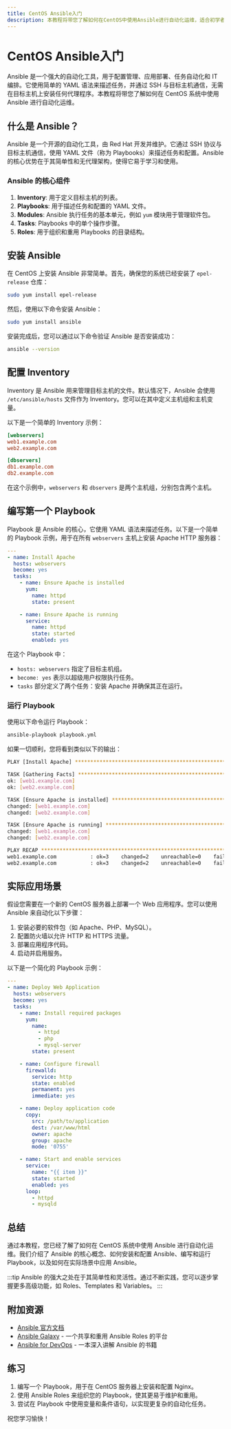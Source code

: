 ```yaml
---
title: CentOS Ansible入门
description: 本教程将带您了解如何在CentOS中使用Ansible进行自动化运维，适合初学者快速上手。
---
```


# CentOS Ansible入门

Ansible 是一个强大的自动化工具，用于配置管理、应用部署、任务自动化和 IT 编排。它使用简单的 YAML 语法来描述任务，并通过 SSH 与目标主机通信，无需在目标主机上安装任何代理程序。本教程将带您了解如何在 CentOS 系统中使用 Ansible 进行自动化运维。

## 什么是 Ansible？

Ansible 是一个开源的自动化工具，由 Red Hat 开发并维护。它通过 SSH 协议与目标主机通信，使用 YAML 文件（称为 Playbooks）来描述任务和配置。Ansible 的核心优势在于其简单性和无代理架构，使得它易于学习和使用。

### Ansible 的核心组件

1. **Inventory**: 用于定义目标主机的列表。
2. **Playbooks**: 用于描述任务和配置的 YAML 文件。
3. **Modules**: Ansible 执行任务的基本单元，例如 `yum` 模块用于管理软件包。
4. **Tasks**: Playbooks 中的单个操作步骤。
5. **Roles**: 用于组织和重用 Playbooks 的目录结构。

## 安装 Ansible

在 CentOS 上安装 Ansible 非常简单。首先，确保您的系统已经安装了 `epel-release` 仓库：

```bash
sudo yum install epel-release
```

然后，使用以下命令安装 Ansible：

```bash
sudo yum install ansible
```

安装完成后，您可以通过以下命令验证 Ansible 是否安装成功：

```bash
ansible --version
```

## 配置 Inventory

Inventory 是 Ansible 用来管理目标主机的文件。默认情况下，Ansible 会使用 `/etc/ansible/hosts` 文件作为 Inventory。您可以在其中定义主机组和主机变量。

以下是一个简单的 Inventory 示例：

```ini
[webservers]
web1.example.com
web2.example.com

[dbservers]
db1.example.com
db2.example.com
```

在这个示例中，`webservers` 和 `dbservers` 是两个主机组，分别包含两个主机。

## 编写第一个 Playbook

Playbook 是 Ansible 的核心，它使用 YAML 语法来描述任务。以下是一个简单的 Playbook 示例，用于在所有 `webservers` 主机上安装 Apache HTTP 服务器：

```yaml
---
- name: Install Apache
  hosts: webservers
  become: yes
  tasks:
    - name: Ensure Apache is installed
      yum:
        name: httpd
        state: present

    - name: Ensure Apache is running
      service:
        name: httpd
        state: started
        enabled: yes
```

在这个 Playbook 中：

- `hosts: webservers` 指定了目标主机组。
- `become: yes` 表示以超级用户权限执行任务。
- `tasks` 部分定义了两个任务：安装 Apache 并确保其正在运行。

### 运行 Playbook

使用以下命令运行 Playbook：

```bash
ansible-playbook playbook.yml
```

如果一切顺利，您将看到类似以下的输出：

```bash
PLAY [Install Apache] **********************************************************

TASK [Gathering Facts] *********************************************************
ok: [web1.example.com]
ok: [web2.example.com]

TASK [Ensure Apache is installed] **********************************************
changed: [web1.example.com]
changed: [web2.example.com]

TASK [Ensure Apache is running] ************************************************
changed: [web1.example.com]
changed: [web2.example.com]

PLAY RECAP *********************************************************************
web1.example.com           : ok=3    changed=2    unreachable=0    failed=0
web2.example.com           : ok=3    changed=2    unreachable=0    failed=0
```

## 实际应用场景

假设您需要在一个新的 CentOS 服务器上部署一个 Web 应用程序。您可以使用 Ansible 来自动化以下步骤：

1. 安装必要的软件包（如 Apache、PHP、MySQL）。
2. 配置防火墙以允许 HTTP 和 HTTPS 流量。
3. 部署应用程序代码。
4. 启动并启用服务。

以下是一个简化的 Playbook 示例：

```yaml
---
- name: Deploy Web Application
  hosts: webservers
  become: yes
  tasks:
    - name: Install required packages
      yum:
        name:
          - httpd
          - php
          - mysql-server
        state: present

    - name: Configure firewall
      firewalld:
        service: http
        state: enabled
        permanent: yes
        immediate: yes

    - name: Deploy application code
      copy:
        src: /path/to/application
        dest: /var/www/html
        owner: apache
        group: apache
        mode: '0755'

    - name: Start and enable services
      service:
        name: "{{ item }}"
        state: started
        enabled: yes
      loop:
        - httpd
        - mysqld
```

## 总结

通过本教程，您已经了解了如何在 CentOS 系统中使用 Ansible 进行自动化运维。我们介绍了 Ansible 的核心概念、如何安装和配置 Ansible、编写和运行 Playbook，以及如何在实际场景中应用 Ansible。

:::tip
Ansible 的强大之处在于其简单性和灵活性。通过不断实践，您可以逐步掌握更多高级功能，如 Roles、Templates 和 Variables。
:::

## 附加资源

- [Ansible 官方文档](https://docs.ansible.com/)
- [Ansible Galaxy](https://galaxy.ansible.com/) - 一个共享和重用 Ansible Roles 的平台
- [Ansible for DevOps](https://www.ansiblefordevops.com/) - 一本深入讲解 Ansible 的书籍

## 练习

1. 编写一个 Playbook，用于在 CentOS 服务器上安装和配置 Nginx。
2. 使用 Ansible Roles 来组织您的 Playbook，使其更易于维护和重用。
3. 尝试在 Playbook 中使用变量和条件语句，以实现更复杂的自动化任务。

祝您学习愉快！